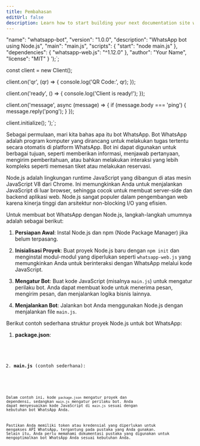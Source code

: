 ```yaml
---
title: Pembahasan
editUrl: false
description: Learn how to start building your next documentation site with Starlight by Astro.
---
```



  "name": "whatsapp-bot",
  "version": "1.0.0",
  "description": "WhatsApp bot using Node.js",
  "main": "main.js",
  "scripts": {
    "start": "node main.js"
  },
  "dependencies": {
    "whatsapp-web.js": "^1.12.0"
  },
  "author": "Your Name",
  "license": "MIT"
}
');`;

const client = new Client();

client.on('qr', (qr) => {
    console.log('QR Code:', qr);
});

client.on('ready', () => {
    console.log('Client is ready!');
});

client.on('message', async (message) => {
    if (message.body === 'ping') {
        message.reply('pong');
    }
});

client.initialize();
');`;


Sebagai permulaan, mari kita bahas apa itu bot WhatsApp. Bot WhatsApp adalah program komputer yang dirancang untuk melakukan tugas tertentu secara otomatis di platform WhatsApp. Bot ini dapat digunakan untuk berbagai tujuan, seperti memberikan informasi, menjawab pertanyaan, mengirim pemberitahuan, atau bahkan melakukan interaksi yang lebih kompleks seperti memesan tiket atau melakukan reservasi.

Node.js adalah lingkungan runtime JavaScript yang dibangun di atas mesin JavaScript V8 dari Chrome. Ini memungkinkan Anda untuk menjalankan JavaScript di luar browser, sehingga cocok untuk membuat server-side dan backend aplikasi web. Node.js sangat populer dalam pengembangan web karena kinerja tinggi dan arsitektur non-blocking I/O yang efisien.

Untuk membuat bot WhatsApp dengan Node.js, langkah-langkah umumnya adalah sebagai berikut:

1. **Persiapan Awal**: Instal Node.js dan npm (Node Package Manager) jika belum terpasang.

2. **Inisialisasi Proyek**: Buat proyek Node.js baru dengan `npm init` dan menginstal modul-modul yang diperlukan seperti `whatsapp-web.js` yang memungkinkan Anda untuk berinteraksi dengan WhatsApp melalui kode JavaScript.

3. **Mengatur Bot**: Buat kode JavaScript (misalnya `main.js`) untuk mengatur perilaku bot. Anda dapat membuat kode untuk menerima pesan, mengirim pesan, dan menjalankan logika bisnis lainnya.

4. **Menjalankan Bot**: Jalankan bot Anda menggunakan Node.js dengan menjalankan file `main.js`.

Berikut contoh sederhana struktur proyek Node.js untuk bot WhatsApp:

1. **package.json**:
<Code code={exampleCode1} lang="json" title={fileName2} />

2. **main.js** (contoh sederhana):
<Code code={exampleCode2} lang="js" title={fileName2} />

Dalam contoh ini, kode `package.json` mengatur proyek dan dependensi, sedangkan `main.js` mengatur perilaku bot. Anda dapat menyesuaikan kode JavaScript di `main.js` sesuai dengan kebutuhan bot WhatsApp Anda.

Pastikan Anda memiliki token atau kredensial yang diperlukan untuk mengakses API WhatsApp, tergantung pada pustaka yang Anda gunakan. Selain itu, Anda perlu memahami dokumentasi pustaka yang digunakan untuk mengoptimalkan bot WhatsApp Anda sesuai kebutuhan Anda.
